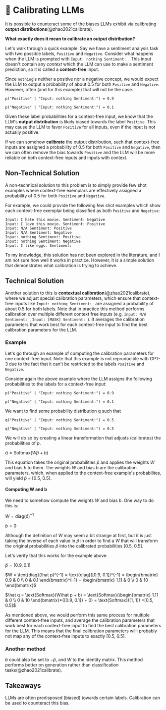 
# 🔴 Calibrating LLMs

It is possible to counteract some of the biases LLMs exhibit via calibrating **output
distributions**(@zhao2021calibrate).

**What exactly does it mean to calibrate an output distribution?**

Let's walk through a quick example: Say we have a <Term term="sentiment analysis"> sentiment analysis </Term> task with two possible labels, `Positive` and `Negative`.
Consider what happens when the <Term term="LLM"> LLM </Term> is prompted with `Input: nothing Sentiment: `.
This input doesn't contain any _context_ which the LLM can use to make a sentiment
prediction, so it is called a **context-free** input.

Since `nothing`is neither a positive nor a negative concept, we would expect the LLM to output a probability of about 0.5 for both `Positive` and `Negative`. However, often (and for this example) that will not be the case.

```
p("Positive" | "Input: nothing Sentiment:") = 0.9

p("Negative" | "Input: nothing Sentiment:") = 0.1
```

Given these label probabilities for a context-free input, we know that the LLM's
**output distribution** is likely biased
towards the label `Positive`. This may cause the LLM to favor `Positive`
for all inputs, even if the input is not actually positive.

If we can somehow **calibrate** the output distribution, such that context-free
inputs are assigned a probability of 0.5 for both `Positive` and `Negative`,
then we can often remove the bias towards `Positive` and the LLM will be more reliable
on both context-free inputs and inputs with context.

## Non-Technical Solution

A non-technical solution to this problem is to simply provide few shot examples where
context-free exemplars are effectively assigned a probability of 0.5 for both
`Positive` and `Negative`.

For example, we could provide the following few shot examples which show each context-free
exemplar being classified as both `Positive` and `Negative`:

```
Input: I hate this movie. Sentiment: Negative
Input: I love this movie. Sentiment: Positive
Input: N/A Sentiment: Positive
Input: N/A Sentiment: Negative
Input: nothing Sentiment: Positive
Input: nothing Sentiment: Negative
Input: I like eggs. Sentiment:
```

To my knowledge, this solution has not been explored in the literature, and I am not sure
how well it works in practice. However, it is a simple solution that demonstrates what
calibration is trying to achieve.

## Technical Solution

Another solution to this is **contextual calibration**(@zhao2021calibrate), where we
adjust special calibration parameters, which ensure that context-free inputs like
`Input: nothing Sentiment: ` are assigned a probability of about 0.5 for both labels.
Note that in practice this method performs calibration over multiple different context free inputs (e.g. `Input: N/A Sentiment: `, `Input: [MASK] Sentiment: `). It averages the calibration parameters that
work best for each context-free input to find the best calibration parameters for the LLM.

### Example

Let's go through an example of computing the calibration parameters for one context-free input. Note that
this example is not reproducible with GPT-3 due to the fact that it can't be restricted to the labels `Positive` and `Negative`.

Consider again the above example where the LLM assigns the following probabilities to the labels
for a context-free input:

```
p("Positive" | "Input: nothing Sentiment:") = 0.9

p("Negative" | "Input: nothing Sentiment:") = 0.1
```

We want to find some probability distribution q such that

```
q("Positive" | "Input: nothing Sentiment:") = 0.5

q("Negative" | "Input: nothing Sentiment:") = 0.5
```

We will do so by creating a linear transformation that adjusts (calibrates) the probabilities
of $p$.

$\hat q = \text{Softmax}(W\hat p + b)$

This equation takes the original probabilities $\hat p$ and applies the weights $W$ and bias $b$ to
them. The weights $W$ and bias $b$ are the calibration parameters, which, when applied to the
context-free example's probabilites, will yield $\hat p$ = [0.5, 0.5].

#### Computing W and b

We need to somehow compute the weights $W$ and bias $b$. One way to do this is:

$W = \text{diag}(\hat p)^{-1}$

$b = 0$

Although the definition of $W$ may seem a bit strange at first, but it is just taking the inverse of each value in $\hat p$ in order to find a $W$ that will transform the original probabilities $\hat p$ into the calibrated probabilities [0.5, 0.5].

Let's verify that this works for the example above:

$\hat p = [0.9, 0.1]$

$W = \text{diag}(\hat p)^{-1} = \text{diag}([0.9, 0.1])^{-1} 
= \begin{bmatrix}
   0.9 & 0 \\
   0 & 0.1
\end{bmatrix}^{-1}
= \begin{bmatrix}
   1.11 & 0 \\
   0 & 10
\end{bmatrix}$

$\hat q = \text{Softmax}(W\hat p + b) = \text{Softmax}(\begin{bmatrix}
   1.11 & 0 \\
   0 & 10
\end{bmatrix}*{[0.9, 0.1]} + 0)
= \text{Softmax}([1, 1])
=[0.5, 0.5]$

As mentioned above, we would perform this same process for multiple different context-free inputs, and average the calibration parameters that work best for each context-free input to find the best calibration parameters for the LLM. This means that the final calibration parameters willl probably not map any of the context-free inputs to exactly [0.5, 0.5].

### Another method

$b$ could also be set to $-\hat p$, and $W$ to the identity matrix. This method performs
better on generation rather than classification tasks(@zhao2021calibrate).

## Takeaways

LLMs are often predisposed (biased) towards certain labels. Calibration can be used to counteract this bias.
